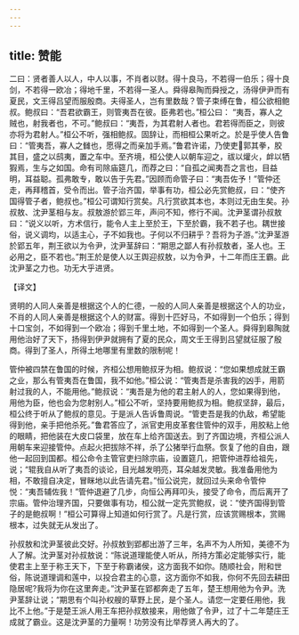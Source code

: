 ```yaml
---
---
---
```

title: 赞能
---



二曰：贤者善人以人，中人以事，不肖者以财。得十良马，不若得一伯乐；得十良剑，不若得一欧冶；得地千里，不若得一圣人。舜得皋陶而舜授之，汤得伊尹而有夏民，文王得吕望而服殷商。夫得圣人，岂有里数哉？管子束缚在鲁，桓公欲相鲍叔。鲍叔曰：“吾君欲霸王，则管夷吾在彼。臣弗若也。”桓公曰： “夷吾，寡人之贼也，射我者也，不可。”鲍叔曰：“夷吾，为其君射人者也。君若得而臣之，则彼亦将为君射人。”桓公不听，强相鲍叔。固辞让，而相桓公果听之。於是乎使人告鲁曰：“管夷吾，寡人之雠也，愿得之而亲加手焉。”鲁君许诺，乃使吏郭其拳，胶其目，盛之以鸱夷，置之车中。至齐境，桓公使人以朝车迎之，祓以爟火，衅以牺猳焉，生与之如国。命有司除庙筵几，而荐之曰：“自孤之闻夷吾之言也，目益明，耳益聪。孤弗敢专，敢以告于先君。”因顾而命管子曰：“夷吾佐予！”管仲还走，再拜稽首，受令而出。管子治齐国，举事有功，桓公必先赏鲍叔，曰：“使齐国得管子者，鲍叔也。”桓公可谓知行赏矣。凡行赏欲其本也，本则过无由生矣。孙叔敖、沈尹茎相与友。叔敖游於郢三年，声问不知，修行不闻。沈尹茎谓孙叔敖曰：“说义以听，方术信行，能令人主上至於王，下至於霸，我不若子也。耦世接俗，说义调均，以适主心，子不如我也。子何以不归耕乎？吾将为子游。”沈尹茎游於郢五年，荆王欲以为令尹，沈尹茎辞曰：“期思之鄙人有孙叔敖者，圣人也。王必用之，臣不若也。”荆王於是使人以王舆迎叔敖，以为令尹，十二年而庄王霸。此沈尹茎之力也。功无大乎进贤。

【译文】

贤明的人同人亲善是根据这个人的仁德，一般的人同人亲善是根据这个人的功业，不肖的人同人亲善是根据这个人的财富。得到十匹好马，不如得到一个伯乐；得到十口宝剑，不如得到一个欧冶；得到千里土地，不如得到一个圣人。舜得到皋陶就用他治好了天下，扬得到伊尹就拥有了夏的民众，周文壬王得到吕望就征服了殷商。得到了圣人，所得土地哪里有里数的限制呢！

管仲被四禁在鲁国的时候，齐桓公想用鲍叔牙为相。鲍叔说：“您如果想成就王霸之业，那么有管夷吾在鲁国，我不如他。”桓公说：“管夷吾是杀害我的凶手，用箭射过我的人，不能用他。”鲍叔说：“夷吾是为他的君主射人的人，您如果得到他，用他为臣，他也会为您射别人。”桓公不听，坚持要用鲍叔为相。鲍叔坚辞，最后，桓公终于听从了鲍叔的意见。于是派人告诉鲁周说。“管吏吾是我的仇敌，希望能得到他，亲手把他杀死。”鲁君答应了，派官吏用皮革套住管仲的双手，用胶粘上他的眼睛，把他装在大皮口袋里，放在车上给齐国送去。到了齐国边境，齐桓公派人用朝车来迎接管仲。点起火把拔除不祥，杀了公猪举行血祭。恢复了他的自由，跟他一起回到国都。桓公命令主管官吏扫除宗庙，设置筵几，把管仲进荐给祖先，说；“辊我自从听了夷吾的谈论，目光越发明亮，耳朵越发灵敏。我准备用他为相，不敢擅自决定，冒眯地以此告请先君。”恒公说完，就回过头来命令管仲悦：“夷吾辅佐我！”管仲退避了几步，向恒公再拜叩头，接受了命令，而后离开了宗庙。管仲治理齐国，只要做事有功，桓公就一定先赏鲍叔，说：“使齐国得到管子的是鲍叔啊！”桓公可算得上知道如何行赏了。凡是行赏，应该赏赐根本，赏赐根本，过失就无从发出了。

孙叔敖和沈尹茎彼此交好。孙叔敖到郢都出游了三年，名声不为人所知，美德不为人了解。沈尹茎对孙叔敖说：“陈说道理能使人听从，所持方策必定能够实行，能使君主上至于称王天下，下至于称霸诸侯，这方面我不如你。随顺社会，附和世俗，陈说道理调和莲中，以投合君主的心意，这方面你不如我，你何不先回去耕田隐居呢?我将为你在这里奔走。”沈尹茎在郢都奔走了五年，楚王想用他为令尹。洗尹茎辞让说；“期思有个叫孙权艘的草野上民，是个圣人。请您一定要任用他，我比不上他。”于是楚王派人用王车把孙叔敖接来，用他做了令尹，过了十二年楚庄王成就了霸业。这是沈尹茎的力量啊！功劳没有比举荐贤人再大的了。